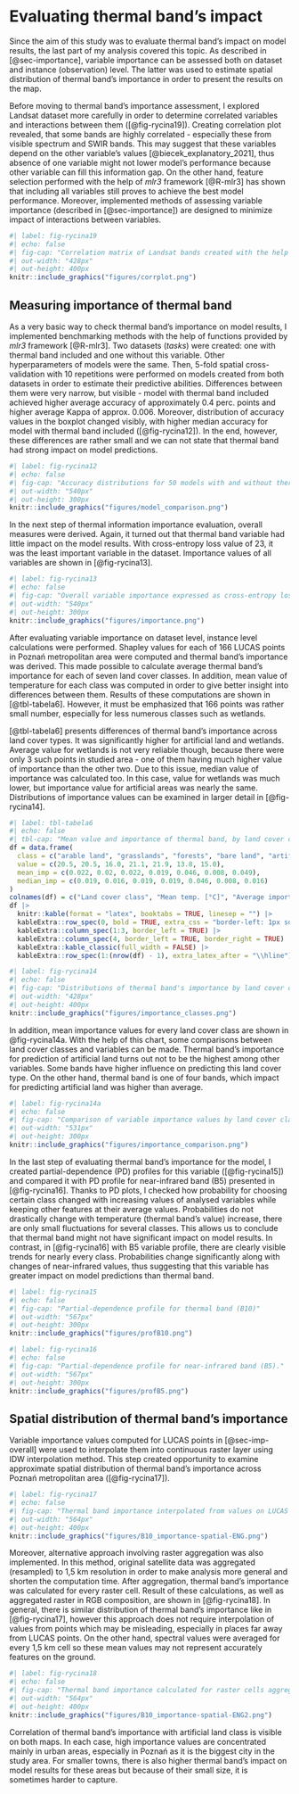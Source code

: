 # Evaluating thermal band's impact {#sec-results-therm}

Since the aim of this study was to evaluate thermal band's impact on model results, the last part of my analysis covered this topic.
As described in [@sec-importance], variable importance can be assessed both on dataset and instance (observation) level.
The latter was used to estimate spatial distribution of thermal band's importance in order to present the results on the map.

Before moving to thermal band's importance assessment, I explored Landsat dataset more carefully in order to determine correlated variables and interactions between them ([@fig-rycina19]).
Creating correlation plot revealed, that some bands are highly correlated - especially these from visible spectrum and SWIR bands.
This may suggest that these variables depend on the other variable's values [@biecek_explanatory_2021], thus absence of one variable might not lower model's performance because other variable can fill this information gap.
On the other hand, feature selection performed with the help of *mlr3* framework [@R-mlr3] has shown that including all variables still proves to achieve the best model performance.
Moreover, implemented methods of assessing variable importance (described in [@sec-importance]) are designed to minimize impact of interactions between variables.

```r
#| label: fig-rycina19
#| echo: false
#| fig-cap: "Correlation matrix of Landsat bands created with the help of corrplot package."
#| out-width: "428px"
#| out-height: 400px
knitr::include_graphics("figures/corrplot.png")
```

## Measuring importance of thermal band {#sec-imp-overall}

As a very basic way to check thermal band's importance on model results, I implemented benchmarking methods with the help of functions provided by *mlr3* framework [@R-mlr3].
Two datasets (*tasks*) were created: one with thermal band included and one without this variable.
Other hyperparameters of models were the same.
Then, 5-fold spatial cross-validation with 10 repetitions were performed on models created from both datasets in order to estimate their predictive abilities.
Differences between them were very narrow, but visible - model with thermal band included achieved higher average accuracy of approximately 0.4 perc. points and higher average Kappa of approx. 0.006.
Moreover, distribution of accuracy values in the boxplot changed visibly, with higher median accuracy for model with thermal band included ([@fig-rycina12]).
In the end, however, these differences are rather small and we can not state that thermal band had strong impact on model predictions.

```r
#| label: fig-rycina12
#| echo: false
#| fig-cap: "Accuracy distributions for 50 models with and without thermal band included"
#| out-width: "540px"
#| out-height: 300px
knitr::include_graphics("figures/model_comparison.png")
```

In the next step of thermal information importance evaluation, overall measures were derived.
Again, it turned out that thermal band variable had little impact on the model results.
With cross-entropy loss value of 23, it was the least important variable in the dataset.
Importance values of all variables are shown in [@fig-rycina13].

```r
#| label: fig-rycina13
#| echo: false
#| fig-cap: "Overall variable importance expressed as cross-entropy loss"
#| out-width: "540px"
#| out-height: 300px
knitr::include_graphics("figures/importance.png")
```

After evaluating variable importance on dataset level, instance level calculations were performed.
Shapley values for each of 166 LUCAS points in Poznań metropolitan area were computed and thermal band's importance was derived.
This made possible to calculate average thermal band's importance for each of seven land cover classes.
In addition, mean value of temperature for each class was computed in order to give better insight into differences between them.
Results of these computations are shown in [@tbl-tabela6].
However, it must be emphasized that 166 points was rather small number, especially for less numerous classes such as wetlands.

[@tbl-tabela6] presents differences of thermal band's importance across land cover types.
It was significantly higher for artificial land and wetlands.
Average value for wetlands is not very reliable though, because there were only 3 such points in studied area - one of them having much higher value of importance than the other two.
Due to this issue, median value of importance was calculated too.
In this case, value for wetlands was much lower, but importance value for artificial areas was nearly the same.
Distributions of importance values can be examined in larger detail in [@fig-rycina14].

```r
#| label: tbl-tabela6
#| echo: false
#| tbl-cap: "Mean value and importance of thermal band, by land cover class."
df = data.frame(
  class = c("arable land", "grasslands", "forests", "bare land", "artificial land", "water bodies", "wetlands"),
  value = c(20.5, 20.5, 16.0, 21.1, 21.9, 13.8, 15.0),
  mean_imp = c(0.022, 0.02, 0.022, 0.019, 0.046, 0.008, 0.049),
  median_imp = c(0.019, 0.016, 0.019, 0.019, 0.046, 0.008, 0.016)
)
colnames(df) = c("Land cover class", "Mean temp. [°C]", "Average importance", "Median importance")
df |>
  knitr::kable(format = "latex", booktabs = TRUE, linesep = "") |> 
  kableExtra::row_spec(0, bold = TRUE, extra_css = "border-left: 1px solid grey; border-right: 1px solid grey") |>
  kableExtra::column_spec(1:3, border_left = TRUE) |>
  kableExtra::column_spec(4, border_left = TRUE, border_right = TRUE) |>
  kableExtra::kable_classic(full_width = FALSE) |>
  kableExtra::row_spec(1:(nrow(df) - 1), extra_latex_after = "\\hline")
```

```r
#| label: fig-rycina14
#| echo: false
#| fig-cap: "Distributions of thermal band's importance by land cover class. Small dots show exact values of each LUCAS point."
#| out-width: "428px"
#| out-height: 400px
knitr::include_graphics("figures/importance_classes.png")
```

In addition, mean importance values for every land cover class are shown in @fig-rycina14a.
With the help of this chart, some comparisons between land cover classes and variables can be made.
Thermal band's importance for prediction of artificial land turns out not to be the highest among other variables.
Some bands have higher influence on predicting this land cover type.
On the other hand, thermal band is one of four bands, which impact for predicting artificial land was higher than average.

```r
#| label: fig-rycina14a
#| echo: false
#| fig-cap: "Comparison of variable importance values by land cover class and variable. Grey bars show average value of importance of a variable."
#| out-width: "531px"
#| out-height: 300px
knitr::include_graphics("figures/importance_comparison.png")
```

In the last step of evaluating thermal band's importance for the model, I created partial-dependence (PD) profiles for this variable ([@fig-rycina15]) and compared it with PD profile for near-infrared band (B5) presented in [@fig-rycina16].
Thanks to PD plots, I checked how probability for choosing certain class changed with increasing values of analysed variables while keeping other features at their average values.
Probabilities do not drastically change with temperature (thermal band's value) increase, there are only small fluctuations for several classes.
This allows us to conclude that thermal band might not have significant impact on model results.
In contrast, in [@fig-rycina16] with B5 variable profile, there are clearly visible trends for nearly every class.
Probabilities change significantly along with changes of near-infrared values, thus suggesting that this variable has greater impact on model predictions than thermal band.

```r
#| label: fig-rycina15
#| echo: false
#| fig-cap: "Partial-dependence profile for thermal band (B10)"
#| out-width: "567px"
#| out-height: 300px
knitr::include_graphics("figures/profB10.png")
```

```r
#| label: fig-rycina16
#| echo: false
#| fig-cap: "Partial-dependence profile for near-infrared band (B5)."
#| out-width: "567px"
#| out-height: 300px
knitr::include_graphics("figures/profB5.png")
```

## Spatial distribution of thermal band's importance {#sec-imp-spat}

Variable importance values computed for LUCAS points in [@sec-imp-overall] were used to interpolate them into continuous raster layer using IDW interpolation method.
This step created opportunity to examine approximate spatial distribution of thermal band's importance across Poznań metropolitan area ([@fig-rycina17]).

```r
#| label: fig-rycina17
#| echo: false
#| fig-cap: "Thermal band importance interpolated from values on LUCAS points locations."
#| out-width: "564px"
#| out-height: 400px
knitr::include_graphics("figures/B10_importance-spatial-ENG.png")
```

Moreover, alternative approach involving raster aggregation was also implemented.
In this method, original satellite data was aggregated (resampled) to 1,5 km resolution in order to make analysis more general and shorten the computation time.
After aggregation, thermal band's importance was calculated for every raster cell.
Result of these calculations, as well as aggregated raster in RGB composition, are shown in [@fig-rycina18].
In general, there is similar distribution of thermal band's importance like in [@fig-rycina17], however this approach does not require interpolation of values from points which may be misleading, especially in places far away from LUCAS points.
On the other hand, spectral values were averaged for every 1,5 km cell so these mean values may not represent accurately features on the ground.

```r
#| label: fig-rycina18
#| echo: false
#| fig-cap: "Thermal band importance calculated for raster cells aggregated to 1,5 km resolution. Small map in right-bottom corner shows averaged spectral values in RGB composition."
#| out-width: "564px"
#| out-height: 400px
knitr::include_graphics("figures/B10_importance-spatial-ENG2.png")
```

Correlation of thermal band's importance with artificial land class is visible on both maps.
In each case, high importance values are concentrated mainly in urban areas, especially in Poznań as it is the biggest city in the study area.
For smaller towns, there is also higher thermal band's impact on model results for these areas but because of their small size, it is sometimes harder to capture.
